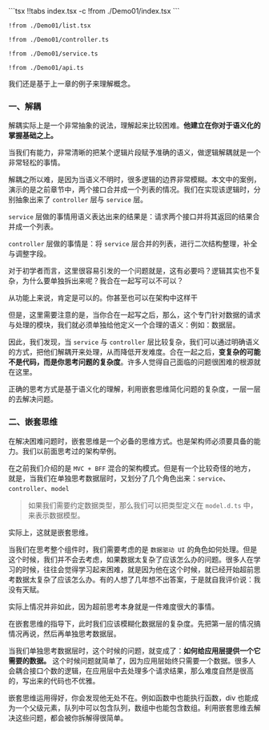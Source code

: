 
<Demo01 />
<CodeTabs>
```tsx !!tabs index.tsx -c
!from ./Demo01/index.tsx
```

```tsx !!tabs list.tsx -c
!from ./Demo01/list.tsx
```

```tsx !!tabs controller.ts -c
!from ./Demo01/controller.ts
```

```tsx !!tabs service.ts -c
!from ./Demo01/service.ts
```

```tsx !!tabs api.ts -c
!from ./Demo01/api.ts
```
</CodeTabs>

我们还是基于上一章的例子来理解概念。

### 一、解耦

解耦实际上是一个非常抽象的说法，理解起来比较困难。**他建立在你对于语义化的掌握基础之上。**

当我们有能力，非常清晰的把某个逻辑片段赋予准确的语义，做逻辑解耦就是一个非常轻松的事情。

解耦之所以难，是因为当语义不明时，很多逻辑的边界非常模糊。本文中的案例，演示的是之前章节中，两个接口合并成一个列表的情况。我们在实现该逻辑时，分别抽象出来了 `controller` 层与 `service` 层。

`service` 层做的事情用语义表达出来的结果是：请求两个接口并将其返回的结果合并成一个列表。

`controller` 层做的事情是：将 `service` 层合并的列表，进行二次结构整理，补全与调整字段。

对于初学者而言，这里很容易引发的一个问题就是，这有必要吗？逻辑其实也不复杂，为什么要单独拆出来呢？我合在一起写可以不可以？

从功能上来说，肯定是可以的。你甚至也可以在架构中这样干

但是，这里需要注意的是，当你合在一起写之后，那么，这个专门针对数据的请求与处理的模块，我们就必须单独给他定义一个合理的语义：例如：数据层。

因此，我们发现，当 `service` 与 `controller` 层比较复杂，我们可以通过明确语义的方式，把他们解耦开来处理，从而降低开发难度。合在一起之后，**变复杂的可能不是代码，而是你思考问题的复杂度**。许多人觉得自己面临的问题很困难的根源就在这里。

正确的思考方式是基于语义化的理解，利用嵌套思维简化问题的复杂度，一层一层的去解决问题。


### 二、嵌套思维

在解决困难问题时，嵌套思维是一个必备的思维方式。也是架构师必须要具备的能力。我们以前面思考过的架构举例。

在之前我们介绍的是 `MVC + BFF` 混合的架构模式。但是有一个比较奇怪的地方，就是，当我们在单独思考数据层时，又划分了几个角色出来：`service`、`controller`、`model`

> 如果我们需要约定数据类型，那么我们可以把类型定义在 `model.d.ts` 中，来表示数据模型。

实际上，这就是嵌套思维。

当我们在思考整个组件时，我们需要考虑的是 `数据驱动 UI` 的角色如何处理。但是这个时候，我们并不会去考虑，如果数据太复杂了应该怎么办的问题。很多人在学习的时候，往往会觉得学习起来困难，就是因为他在这个时候，就已经开始超前思考数据太复杂了应该怎么办。有的人想了几年想不出答案，于是就自我评价说：我没有天赋。

实际上情况并非如此，因为超前思考本身就是一件难度很大的事情。

在嵌套思维的指导下，此时我们应该模糊化数据层的复杂度。先把第一层的情况搞情况再说，然后再单独思考数据层。

当我们单独思考数据层时，这个时候的问题，就变成了：**如何给应用层提供一个它需要的数据。** 这个时候问题就简单了，因为应用层始终只需要一个数据。很多人会耦合接口个数的逻辑，在应用层中去处理多个请求结果，那么难度自然是很高的，写出来的代码也不优雅。

嵌套思维运用得好，你会发现他无处不在。例如函数中也能执行函数，div 也能成为一个父级元素，队列中可以包含队列，数组中也能包含数组。利用嵌套思维去解决这些问题，都会被你拆解得很简单。
